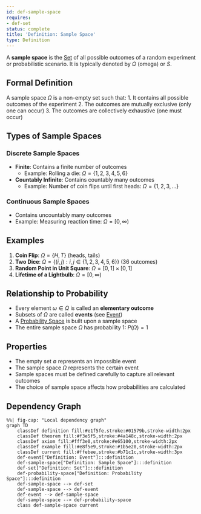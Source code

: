 ```yaml
---
id: def-sample-space
requires:
- def-set
status: complete
title: 'Definition: Sample Space'
type: Definition
---
```


A **sample space** is the [Set](../logic-set-theory/def-set.qmd) of all possible outcomes of a random experiment or probabilistic scenario. It is typically denoted by $\Omega$ (omega) or $S$.

## Formal Definition

A sample space $\Omega$ is a non-empty set such that:
1. It contains all possible outcomes of the experiment
2. The outcomes are mutually exclusive (only one can occur)
3. The outcomes are collectively exhaustive (one must occur)

## Types of Sample Spaces

### Discrete Sample Spaces
- **Finite**: Contains a finite number of outcomes
  - Example: Rolling a die: $\Omega = \{1, 2, 3, 4, 5, 6\}$
- **Countably Infinite**: Contains countably many outcomes
  - Example: Number of coin flips until first heads: $\Omega = \{1, 2, 3, ...\}$

### Continuous Sample Spaces
- Contains uncountably many outcomes
- Example: Measuring reaction time: $\Omega = [0, \infty)$

## Examples

1. **Coin Flip**: $\Omega = \{H, T\}$ (heads, tails)
2. **Two Dice**: $\Omega = \{(i,j) : i,j \in \{1,2,3,4,5,6\}\}$ (36 outcomes)
3. **Random Point in Unit Square**: $\Omega = [0,1] \times [0,1]$
4. **Lifetime of a Lightbulb**: $\Omega = [0, \infty)$

## Relationship to Probability

- Every element $\omega \in \Omega$ is called an **elementary outcome**
- Subsets of $\Omega$ are called **events** (see [Event](def-event.qmd))
- A [Probability Space](def-probability-space.qmd) is built upon a sample space
- The entire sample space $\Omega$ has probability 1: $P(\Omega) = 1$

## Properties

- The empty set $\emptyset$ represents an impossible event
- The sample space $\Omega$ represents the certain event
- Sample spaces must be defined carefully to capture all relevant outcomes
- The choice of sample space affects how probabilities are calculated

## Dependency Graph

```mermaid
%%| fig-cap: "Local dependency graph"
graph TD
    classDef definition fill:#e1f5fe,stroke:#01579b,stroke-width:2px
    classDef theorem fill:#f3e5f5,stroke:#4a148c,stroke-width:2px
    classDef axiom fill:#fff3e0,stroke:#e65100,stroke-width:2px
    classDef example fill:#e8f5e9,stroke:#1b5e20,stroke-width:2px
    classDef current fill:#ffebee,stroke:#b71c1c,stroke-width:3px
    def-event["Definition: Event"]:::definition
    def-sample-space["Definition: Sample Space"]:::definition
    def-set["Definition: Set"]:::definition
    def-probability-space["Definition: Probability Space"]:::definition
    def-sample-space --> def-set
    def-sample-space --> def-event
    def-event --> def-sample-space
    def-sample-space --> def-probability-space
    class def-sample-space current
```
